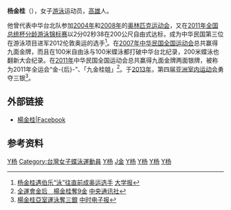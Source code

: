 {{Infobox Swimmer
| swimmername    = 杨金桂
| image          = 
| imagesize      = 
| caption        = 
| fullname       = 
| nicknames      = 
| nationality    = {{ROC}}
| noc            = 
| strokes        = [[自由泳|自由泳]]
| club           = 
| collegeteam    = 
| birth_date      = {{Birth date and age|1987|9|30}}
| birth_place     = {{ROC}}[[高雄市|高雄市]]
| deathdate      = 
| deathplace     = 
| height         = {{height|m=1.63}}
| weight         = {{weight|kg=53}}
| medaltemplates = 
}}
'''杨金桂'''（{{bd|1987年|9月30日|catIdx=Y杨}}），女子[[游泳|游泳]]运动员，[[高雄|高雄]]人。

他曾代表中华台北队参加[[2004年奥林匹克运动会|2004年]]和[[2008年奥林匹克运动会|2008年]]的[[奥林匹克运动会|奥林匹克运动会]]，又在[[2011年全国总统杯分龄游泳锦标赛|2011年]][[全国总统杯分龄游泳锦标赛|全国总统杯分龄游泳锦标赛]]以2分02秒38在200公尺自由式达标，成为中华民国第三位在游泳项目进军2012伦敦奥运的选手<ref>[http://www.uonline.nccu.edu.tw/index_content.asp?sn=4&an=14371 杨金桂遇伯乐“泳”往直前成奥运选手]{{dead link|date=2018年3月 |bot=InternetArchiveBot |fix-attempted=yes }} [[大学报|大学报]]</ref>。在[[2007年中华民国全国运动会|2007年]][[中华民国全国运动会|中华民国全国运动会]]总共赢得九面金牌，而且在100米自由泳与100米蝶泳都打破中华台北纪录，200米蝶泳也翻新大会纪录。在[[2011年中华民国全国运动会|2011年]]中华民国全国运动会总共赢得九面金牌两面银牌，被称为2011年全运会“金-{后}-”、「九金桂姐」<ref>[https://tw.news.yahoo.com/%E5%85%A8%E9%81%8B%E6%9C%83%E9%87%91%E5%90%8E-%E6%A5%8A%E9%87%91%E6%A1%82%E5%A5%AA9%E9%87%91-141259280.html 全運會金后　楊金桂奪9金] {{Wayback|url=https://tw.news.yahoo.com/%E5%85%A8%E9%81%8B%E6%9C%83%E9%87%91%E5%90%8E-%E6%A5%8A%E9%87%91%E6%A1%82%E5%A5%AA9%E9%87%91-141259280.html |date=20190929004112 }} [[中央通讯社|中央通讯社]]</ref>。于[[2013年亚洲室内运动会|2013年]]，第四届[[亚洲室内运动会|亚洲室内运动会]]勇夺三银<ref>[http://www.chinatimes.com/newspapers/20130730000739-260107 楊金桂亞室運泳奪三銀] {{Wayback|url=http://www.chinatimes.com/newspapers/20130730000739-260107 |date=20191207082740 }} [[中时电子报|中时电子报]]</ref>。

== 外部链接 ==
*[https://zh-tw.facebook.com/people/%E6%A5%8A%E9%87%91%E6%A1%82/100001307644916 楊金桂|Facebook]

== 参考资料 ==
{{Reflist}}

[[Category:台灣女子自由式游泳運動員|Y杨]]
[[Category:台灣女子蝶泳運動員|Category:台灣女子蝶泳運動員]]
[[Category:台灣奧運游泳運動員|Y杨]]
[[Category:杨姓|J金]]
[[Category:2004年夏季奥林匹克运动会游泳运动员|Y杨]]
[[Category:2008年夏季奥林匹克运动会游泳运动员|Y杨]]
[[Category:2006年亞洲運動會游泳運動員|Y杨]]
[[Category:2014年亞洲運動會游泳運動員|Y杨]]

{{游泳人物小作品}}